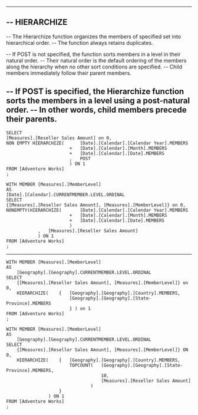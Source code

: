 
--------------------------------------------------------------------------------------------------------------------------------
--	HIERARCHIZE
--------------------------------------------------------------------------------------------------------------------------------

--	The Hierarchize function organizes the members of specified set into hierarchical order. 
--	The function always retains duplicates.

--	If POST is not specified, the function sorts members in a level in their natural order. 
--	Their natural order is the default ordering of the members along the hierarchy when no other sort conditions are specified. 
--	Child members immediately follow their parent members.

--	If POST is specified, the Hierarchize function sorts the members in a level using a post-natural order. 
--	In other words, child members precede their parents.
--------------------------------------------------------------------------------------------------------------------------------

	SELECT
	[Measures].[Reseller Sales Amount] on 0,
	NON EMPTY HIERARCHIZE(		[Date].[Calendar].[Calendar Year].MEMBERS
							+	[Date].[Calendar].[Month].MEMBERS
							+	[Date].[Calendar].[Date].MEMBERS
							,	POST
							) ON 1
	FROM [Adventure Works]
	; 

	WITH MEMBER [Measures].[MemberLevel]
	AS
	[Date].[Calendar].CURRENTMEMBER.LEVEL.ORDINAL
	SELECT
	{[Measures].[Reseller Sales Amount], [Measures].[MemberLevel]} on 0,
	NONEMPTY(HIERARCHIZE(		[Date].[Calendar].[Calendar Year].MEMBERS
							+	[Date].[Calendar].[Month].MEMBERS
							+	[Date].[Calendar].[Date].MEMBERS
							)
				,	[Measures].[Reseller Sales Amount]
				) ON 1
	FROM [Adventure Works]
	; 

-------------------------------------------------------------------------------

	WITH MEMBER [Measures].[MemberLevel]
	AS
		[Geography].[Geography].CURRENTMEMBER.LEVEL.ORDINAL
	SELECT 
		{[Measures].[Reseller Sales Amount], [Measures].[MemberLevel]} on 0,
		HIERARCHIZE(	{	[Geography].[Geography].[Country].MEMBERS,
							[Geography].[Geography].[State-Province].MEMBERS 
							} ) on 1
	FROM [Adventure Works]
	;

	WITH MEMBER [Measures].[MemberLevel]
	AS
		[Geography].[Geography].CURRENTMEMBER.LEVEL.ORDINAL
	SELECT 
		{[Measures].[Reseller Sales Amount], [Measures].[MemberLevel]} ON 0,
		HIERARCHIZE(	{	[Geography].[Geography].[Country].MEMBERS,
							TOPCOUNT(	[Geography].[Geography].[State-Province].MEMBERS,
										10,
										[Measures].[Reseller Sales Amount]
									) 
						} 
					) ON 1
	FROM [Adventure Works]
	;